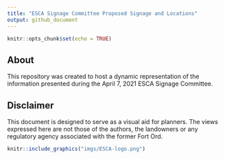 ```yaml
---
title: "ESCA Signage Committee Proposed Signage and Locations"
output: github_document
---
```


```r
knitr::opts_chunk$set(echo = TRUE)
```

## About

This repository was created to host a dynamic representation of the information presented during the April 7, 2021 ESCA Signage Committee. 

## Disclaimer

This document is designed to serve as a visual aid for planners. The views expressed here are not those of the authors, the landowners or any regulatory agency associated with the former Fort Ord. 

```r
knitr::include_graphics("imgs/ESCA-logo.png")
```